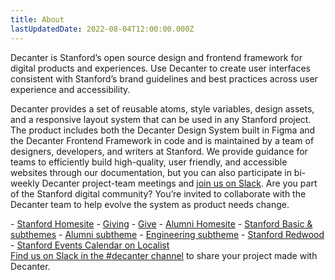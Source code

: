 ```yaml
---
title: About
lastUpdatedDate: 2022-08-04T12:00:00.000Z
---
```

<Section>
Decanter is Stanford’s open source design and frontend framework for digital products and experiences. Use Decanter to create user interfaces consistent with Stanford’s brand guidelines and best practices across user experience and accessibility.

Decanter provides a set of reusable atoms, style variables, design assets, and a responsive layout system that can be used in any Stanford project. The product includes both  the Decanter Design System built in Figma and the Decanter Frontend Framework in code and is  maintained by a team of designers, developers, and writers at Stanford. We provide guidance for teams to efficiently build high-quality, user friendly, and accessible websites through our documentation, but you can also participate in bi-weekly Decanter project-team meetings and <a href="https://stanfordwebservices.slack.com/archives/C9SL2179B">join us on Slack</a>. Are you part of the Stanford digital community? You’re invited to collaborate with the Decanter team to help evolve the system as product needs change.
</Section>

<Section heading="Awesome Decanter projects (links and samples to Decanter in the wild)">
- <a href="/">Stanford Homesite</a>
- <a href="https://giving.stanford.edu/">Giving</a>
- <a href="https://give.stanford.edu/">Give</a>
- <a href="https://alumni.stanford.edu">Alumni Homesite</a>
- <a href="https://identity.stanford.edu/digital/web-design/website-themes/">Stanford Basic & subthemes</a>
  - <a href="https://saauserguide.sites.stanford.edu/saa-site-building-guide/editor-access-saa-sites">Alumni subtheme</a>
  - <a href="https://engineering.stanford.edu/">Engineering subtheme</a>
- <a href="https://redwoodcity.stanford.edu/">Stanford Redwood</a>
- <a href="https://events.stanford.edu/">Stanford Events Calendar on Localist</a>
</Section>

<Section heading="Share your project" headingLevel="h3">
<a href="https://stanfordwebservices.slack.com/archives/C9SL2179B">Find us on Slack in the #decanter channel</a> to share your project made with Decanter.
</Section>
